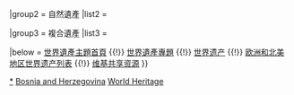 {{Navbox
|name  = 波士尼亞與赫塞哥維納世界遺產
|title = [[波黑世界遗产名录|波黑世界遗产]]
|state = autocollapse
|image = {{location map+ |Bosnia and Herzegovina |caption= |places=
<!-- 文化遺產 /-->
             {{location map~ |Bosnia and Herzegovina |label=946 |position= |link=莫斯塔尔古桥 |mark=Blue 0080ff pog.svg 
                |lat_deg=43 |lat_min=20 |lat_sec=53.232 |lat_dir=N
                |lon_deg=17 |lon_min=48 |lon_sec=39.312 |lon_dir=E
             }}
             {{location map~ |Bosnia and Herzegovina |label=1260 |position= |link=穆罕默德·帕夏·索科洛维奇桥 |mark=Blue 0080ff pog.svg 
                |lat_deg=43 |lat_min=46 |lat_sec=53.2 |lat_dir=N
                |lon_deg=19 |lon_min=17 |lon_sec=16.89 |lon_dir=E
             }}
         }}

|basestyle  = background:#D1E5F2;
|titlestyle = background-color: #B5D8EF
|belowstyle = font-size:85%;

|group1 = 文化遺產
|list1  = <div>
{{nowrap|{{colortext|946|c=blue}}：[[莫斯塔尔古桥|莫斯塔爾舊城的古橋地區]]}}{{·}}
{{nowrap|{{colortext|1260|c=blue}}：[[穆罕默德·帕夏·索科洛维奇桥|維舍格勒的穆罕默德·帕夏·索科洛維奇橋]]}}
</div>

|group2 = 自然遺產
|list2  = 

|group3 = 複合遺產
|list3  = 

|below = [[Portal:世界遗产|世界遺產主題首頁]] {{!}} [[WikiProject:世界遗产|世界遺產專題]] {{!}} [[世界遗产]] {{!}} [[欧洲和北美地区世界遗产列表]] {{!}} [[:Commons:Category:World Heritage Sites in Bosnia and Herzegovina|维基共享资源]]
}}<noinclude>
{{collapsible option}}
[[Category:波士尼亞與赫塞哥維納世界遺產|*]]
[[Category:歐洲和北美地區世界遺產模板|Bosnia and Herzegovina]]
[[Category:波士尼亞與赫塞哥維納模板|World Heritage]]
</noinclude>